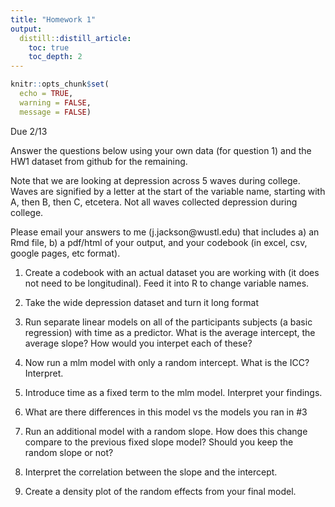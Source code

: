 ```yaml
---
title: "Homework 1"
output:
  distill::distill_article:
    toc: true
    toc_depth: 2
---
```


```r
knitr::opts_chunk$set(
  echo = TRUE,
  warning = FALSE,
  message = FALSE)
```

Due 2/13

 Answer the questions below using your own data (for question 1) and the HW1 dataset from github for the remaining.  

Note that we are looking at depression across 5 waves during college. Waves are signified by a letter at the start of the variable name, starting with A, then B, then C, etcetera. Not all waves collected depression during college.  

Please email your answers to me (j.jackson@wustl.edu) that includes a) an Rmd file,  b) a pdf/html of your output, and your codebook (in excel, csv, google pages, etc format).    


1. Create a codebook with an actual dataset you are working with (it does not need to be longitudinal). Feed it into R to change variable names. 

2. Take the wide depression dataset and turn it long format

3. Run separate linear models on all of the participants subjects (a basic regression) with time as a predictor. What is the average intercept, the average slope? How would you interpet each of these?   

4. Now run a mlm model with only a random intercept. What is the ICC? Interpret. 

5. Introduce time as a fixed term to the mlm model. Interpret your findings. 

6. What are there differences in this model vs the models you ran in #3 

7. Run an additional model with a random slope. How does this change compare to the previous fixed slope model? Should you keep the random slope or not?  

8. Interpret the correlation between the slope and the intercept. 

9. Create a density plot of the random effects from your final model. 



 